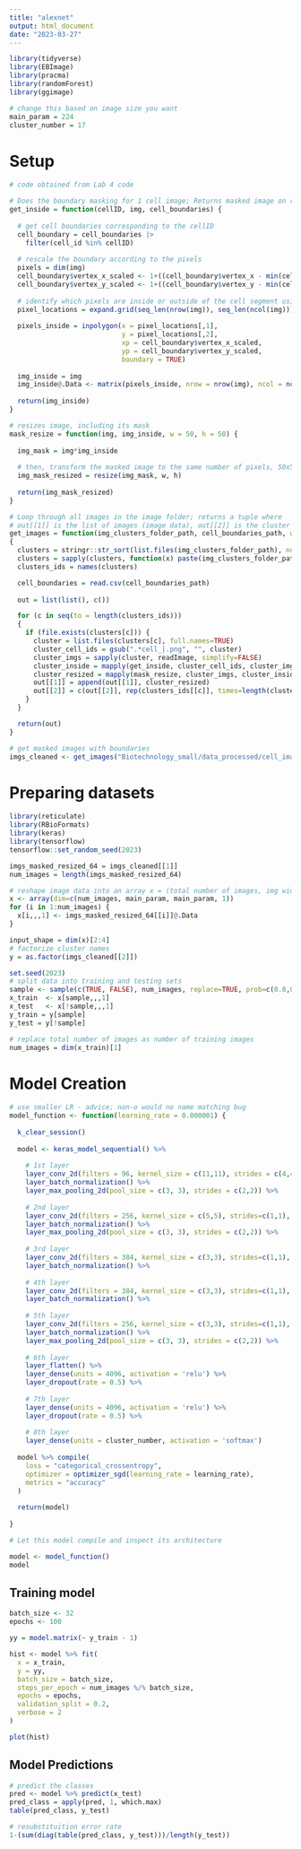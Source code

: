 ---
title: "alexnet"
output: html_document
date: "2023-03-27"
---
```{r setup, warning=FALSE}
library(tidyverse)
library(EBImage)
library(pracma)
library(randomForest)
library(ggimage)

# change this based on image size you want
main_param = 224
cluster_number = 17
```

# Setup

```{r}
# code obtained from Lab 4 code

# Does the boundary masking for 1 cell image; Returns masked image on region of interest
get_inside = function(cellID, img, cell_boundaries) {
  
  # get cell boundaries corresponding to the cellID
  cell_boundary = cell_boundaries |>
    filter(cell_id %in% cellID)
  
  # rescale the boundary according to the pixels
  pixels = dim(img)
  cell_boundary$vertex_x_scaled <- 1+((cell_boundary$vertex_x - min(cell_boundary$vertex_x))/0.2125)
  cell_boundary$vertex_y_scaled <- 1+((cell_boundary$vertex_y - min(cell_boundary$vertex_y))/0.2125)
  
  # identify which pixels are inside or outside of the cell segment using inpolygon
  pixel_locations = expand.grid(seq_len(nrow(img)), seq_len(ncol(img)))
  
  pixels_inside = inpolygon(x = pixel_locations[,1],
                            y = pixel_locations[,2],
                            xp = cell_boundary$vertex_x_scaled,
                            yp = cell_boundary$vertex_y_scaled,
                            boundary = TRUE)
  
  img_inside = img
  img_inside@.Data <- matrix(pixels_inside, nrow = nrow(img), ncol = ncol(img))
  
  return(img_inside)
}

# resizes image, including its mask
mask_resize = function(img, img_inside, w = 50, h = 50) {
  
  img_mask = img*img_inside
  
  # then, transform the masked image to the same number of pixels, 50x50
  img_mask_resized = resize(img_mask, w, h)
  
  return(img_mask_resized)
}

# Loop through all images in the image folder; returns a tuple where 
# out[[1]] is the list of images (image data), out[[2]] is the cluster it belongs to
get_images = function(img_clusters_folder_path, cell_boundaries_path, w=50, h=50)
{
  clusters = stringr::str_sort(list.files(img_clusters_folder_path), num = TRUE)
  clusters = sapply(clusters, function(x) paste(img_clusters_folder_path, x, sep=''))
  clusters_ids = names(clusters)

  cell_boundaries = read.csv(cell_boundaries_path)
  
  out = list(list(), c())

  for (c in seq(to = length(clusters_ids)))
  {
    if (file.exists(clusters[c])) {
      cluster = list.files(clusters[c], full.names=TRUE)
      cluster_cell_ids = gsub(".*cell_|.png", "", cluster)
      cluster_imgs = sapply(cluster, readImage, simplify=FALSE)
      cluster_inside = mapply(get_inside, cluster_cell_ids, cluster_imgs, MoreArgs = list(cell_boundaries = cell_boundaries), SIMPLIFY = FALSE)
      cluster_resized = mapply(mask_resize, cluster_imgs, cluster_inside, MoreArgs = list(w=main_param, h=main_param), SIMPLIFY = FALSE)
      out[[1]] = append(out[[1]], cluster_resized)
      out[[2]] = c(out[[2]], rep(clusters_ids[[c]], times=length(cluster_cell_ids)))
    }
  }

  return(out)
}
```

```{r}
# get masked images with boundaries
imgs_cleaned <- get_images("Biotechnology_small/data_processed/cell_images/", "Biotechnology_small/data_processed/cell_boundaries.csv.gz", main_param, main_param)
```

# Preparing datasets

```{r, warning=FALSE, message=FALSE}
library(reticulate)
library(RBioFormats)
library(keras)
library(tensorflow)
tensorflow::set_random_seed(2023)

imgs_masked_resized_64 = imgs_cleaned[[1]]
num_images = length(imgs_masked_resized_64)

# reshape image data into an array x = (total number of images, img width, img height, image data)
x <- array(dim=c(num_images, main_param, main_param, 1))
for (i in 1:num_images) {
  x[i,,,1] <- imgs_masked_resized_64[[i]]@.Data
}

input_shape = dim(x)[2:4]
# factorize cluster names
y = as.factor(imgs_cleaned[[2]])
```

```{r}
set.seed(2023)
# split data into training and testing sets
sample <- sample(c(TRUE, FALSE), num_images, replace=TRUE, prob=c(0.8,0.2))
x_train  <- x[sample,,,1]
x_test   <- x[!sample,,,1]
y_train = y[sample]
y_test = y[!sample]

# replace total number of images as number of training images
num_images = dim(x_train)[1]
```


# Model Creation

```{r}
# use smaller LR - advice; non-o would no name matching bug
model_function <- function(learning_rate = 0.000001) {
  
  k_clear_session()
  
  model <- keras_model_sequential() %>%
    
    # 1st layer
    layer_conv_2d(filters = 96, kernel_size = c(11,11), strides = c(4,4), activation = 'relu', input_shape = input_shape, padding="same") %>% 
    layer_batch_normalization() %>%
    layer_max_pooling_2d(pool_size = c(3, 3), strides = c(2,2)) %>% 
    
    # 2nd layer
    layer_conv_2d(filters = 256, kernel_size = c(5,5), strides=c(1,1), activation = 'relu', padding = "same") %>% 
    layer_batch_normalization() %>%
    layer_max_pooling_2d(pool_size = c(3, 3), strides = c(2,2)) %>% 
    
    # 3rd layer
    layer_conv_2d(filters = 384, kernel_size = c(3,3), strides=c(1,1), activation = 'relu', padding = "same") %>% 
    layer_batch_normalization() %>%
    
    # 4th layer
    layer_conv_2d(filters = 384, kernel_size = c(3,3), strides=c(1,1), activation = 'relu', padding = "same") %>%
    layer_batch_normalization() %>%
    
    # 5th layer
    layer_conv_2d(filters = 256, kernel_size = c(3,3), strides=c(1,1), activation = 'relu', padding = "same") %>% 
    layer_batch_normalization() %>%
    layer_max_pooling_2d(pool_size = c(3, 3), strides = c(2,2)) %>% 
    
    # 6th layer
    layer_flatten() %>% 
    layer_dense(units = 4096, activation = 'relu') %>% 
    layer_dropout(rate = 0.5) %>% 
    
    # 7th layer
    layer_dense(units = 4096, activation = 'relu') %>%
    layer_dropout(rate = 0.5) %>%
    
    # 8th layer
    layer_dense(units = cluster_number, activation = 'softmax')
  
  model %>% compile(
    loss = "categorical_crossentropy",
    optimizer = optimizer_sgd(learning_rate = learning_rate),
    metrics = "accuracy"
  )
  
  return(model)
  
}

# Let this model compile and inspect its architecture

model <- model_function()
model
```

## Training model

```{r}
batch_size <- 32 
epochs <- 100

yy = model.matrix(~ y_train - 1)
```

```{r}
hist <- model %>% fit(
  x = x_train,
  y = yy,
  batch_size = batch_size,
  steps_per_epoch = num_images %/% batch_size,
  epochs = epochs, 
  validation_split = 0.2,
  verbose = 2
)

plot(hist)
```

## Model Predictions
```{r}
# predict the classes
pred <- model %>% predict(x_test)
pred_class = apply(pred, 1, which.max)
table(pred_class, y_test)
```


```{r}
# resubstituition error rate
1-(sum(diag(table(pred_class, y_test)))/length(y_test))
```

